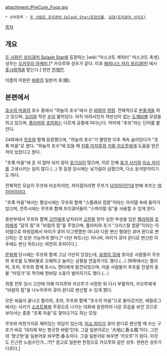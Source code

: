 attachment:/PreCure_Foop.jpg

 * 상위항목 : [[두 사람은 프리큐어 Splash Star/등장인물]], [[요정(프리큐어 시리즈)]]

[[목차]]
== 개요 ==
[[두 사람은 프리큐어 Splash Star]]에 등장하는 [wiki:"마스코트 캐릭터" 마스코트 축생]. 성우는 [[오카무라 아케미]],[* 카오루와 성우가 같다. 이후 [[해피니스 차지 프리큐어!]] 에서 [[홋시와]]역을 맡는다.] 한판 [[한채언]].

이름의 어원은 [[바람]]의 일본어 후(風).

== 본편에서 ==
[[호수의 마을]]의 호수 중에서 "하늘의 호수"에서 온 [[바람]]의 [[정령]]. 전체적으로 [[분홍색]]을 하고 있으며, [[꼬리]]와 작은 [[손]]이 붙어있다. 아직 어려서인지 하반신이 없는 [[도깨비불]] 모양을 하고 있으며, [[플라피]]와 [[초피(두 사람은 프리큐어 Splash Star)|초피]]와는 다르게 공중에 떠다닌다. 어미에 "후프"라는 단어를 붙인다.

24화에서 [[무프]]와 함께 등장했으며, "하늘의 호수"가 멸망한 이후 계속 숨어있다가 "초록 마을"로 왔다. "하늘의 호수"에 있을 때 [[키류 미치루]]와 [[키류 카오루]]에게 도움을 받은 적이 있었다고 한다.

"초록 마을"에 온 지 얼마 되지 않아 [[호기심]]이 많으며, 이로 인해 [[휴가 사키]]와 [[미쇼 마이]]를 고생시키는 일이 많다.(…) 첫 등장 당시에는 낯가림이 심했으며, 다소 응석받이이기도 하다.

전체적인 모습이 무프와 비슷하지만, 차이점이라면 무프가 [[남자아이]]인데 반해 후프는 [[여자아이]]이다.

"초록 마을"에서는 평상시에는 무프와 함께 "스플래쉬 컴뮨"이라는 아이템 속에 들어가 있으며, 전투시에는 무프와 함께 프리큐어들이 "스파이럴 링"을 사용할 수 있게 한다.

중반부에서 무프와 함께 [[고얀]]에게 납치되어 [[고문]]을 받아 심한 부상을 입은 [[플라피]]와 [[초피(두 사람은 프리큐어 Splash Star)|초피]]에게 "달의 힘"과 "바람의 힘"을 주었으며, 플라피와 초가 "크리스탈 컴뮨"이라는 아이템으로 파워업해서 마이가 큐어 이그렛뿐만 아니라 다른 변신 형태인 큐어 윈디로 변신하는 것 또한 가능하게 했다.[* 다만 파트너는 아니며, 마이가 큐어 윈디로 변신한 이후에도 변신 파트너는 여전히 초피이다.]

[[문화제]] 당시에는 무프와 함께 그냥 가만히 있었는데, [[유령의 집]]에 찾아온 사람들이 무프와 후프를 도깨비불로 오해하고 놀라는 상황을 연출하기도 했다.(…) 39화에서는 플라피, 초피, 무프와 함께 호시노 켄타에게 발견되었으며, 마을 사람들이 후프를 전설의 동물 "미밍가"로 착각해 한바탕 소동이 벌어지기도 했다.(…)

최종 전투 당시 고얀에 의해 미치루와 카오루가 사망한 뒤 다시 부활하자, 카오루에게 "바람의 힘"을 나누어주어 큐어 윈디로 변신할 수 있게 했다.

모든 싸움이 끝나고 플라피, 초피, 무프와 함께 "호수의 마을"으로 돌아갔지만, 에필로그에서는 사키가 [[소프트볼]]부 주장으로 나가는 대회에 응원하러 나온 모습을 보인 것으로 보아서는 종종 "초록 마을"로 찾아오기도 하는 모양.

무프와 마찬가지로 재미있는 여담이 있는데, [[미쇼 마이]]가 큐어 윈디로 변신할 때 쓰는 구호가 바로 '대지에 부는 향긋한 바람'인데. 그걸 일본어로는 '大地に香る風'이다. 그런데 '향긋한'을 일본어로 바꾸면.香る이다. 그걸 일본어로 바꾸면 '카오루'가 된다. 이것도 은근한 노림수인가...!?[* 참고로 일본판 한정으로 카오루와 같은 성우. 한판은 성우가 다르다.]
